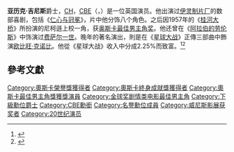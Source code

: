 {{noteTA
|T=zh-hans:亚历克·吉尼斯;zh-hk:阿力·肯尼斯;zh-tw:亞歷·堅尼斯;
|G1=Show
|G2=Movie
|G3=StarWars
|G4=PoliticiansUK
|G5=UK Places
|G6=People
|G7=Country
}}
{{Infobox entertainer
| name          = 亞歷·堅尼斯<br />Sir Alec Guinness
| image         = Sir Alec Guinness Allan Warren.jpg
| caption       = 
| birth_name     = Alec Guinness de Cuffe
| birth_date     = {{birth date|1914|4|2|df=y}}
| birth_place    = {{GBR}}[[伦敦|伦敦]][[帕丁顿|帕丁顿]]
| death_date     = {{death date and age|2000|8|5|1914|4|2|df=y}}
| death_place    = {{GBR}}[[西萨塞克斯郡|西萨塞克斯郡]][[米德赫斯特|米德赫斯特]]
| yearsactive   = 1934–1996
| occupation    = 演员
| type=男演员
| spouse        = {{marriage|Merula Salaman|1938|2000}}
| children      = [[马修·吉尼斯|马修·吉尼斯]]
| academyawards='''[[奥斯卡最佳男主角奖|最佳男主角奖]]'''<br>1957年 《[[桂河大桥|桂河大桥]]》 <br> '''[[奧斯卡榮譽獎|奧斯卡榮譽獎]]'''<br>1980年 For advancing the art of screen acting through a host of memorable and distinguished performances 
| baftaawards='''最佳男主角'''<br>1957年 《[[桂河大桥|桂河大桥]]》 <br> '''最佳電視男主角'''<br>1979年 《Tinker Tailor Soldier Spy》<br>1982年 《Smiley's People》 <br> '''學院院士獎'''<br>1988年 
| goldenglobeawards='''[[金球獎最佳戲劇類電影男主角|最佳戲劇類電影男主角]]'''<br>1957年 《[[桂河大桥|桂河大桥]]》
| tonyawards='''最佳戲劇類男主角'''<br>1964年 《Dylan》
| awards='''[[土星獎|土星獎]]最佳男配角'''<br>1977年 《[[星球大战|星球大战]]》 <br> '''[[柏林影展|柏林影展]]榮譽金熊獎'''<br>1988年 <br> '''[[威尼斯影展|威尼斯影展]]最佳男演員'''<br>1958年 《The Horse's Mouth》
}}
'''亚历克·吉尼斯'''爵士，[[名譽勳位|CH]]，[[CBE|CBE]]（{{lang|en|Sir '''Alec Guinness'''}}，{{bd|1914年|4月2日|2000年|8月5日}}）是一位英国演员。他出演过[[伊灵制片厂|伊灵制片厂]]的数部喜剧，包括《[[仁心与冠冕|仁心与冠冕]]》，片中他分饰八个角色。之后因1957年的《[[桂河大桥|桂河大桥]]》所扮演的尼柯遜上校一角，获[[奥斯卡最佳男主角奖|奥斯卡最佳男主角奖]]。他还曾在《[[阿拉伯的劳伦斯_(电影)|阿拉伯的劳伦斯]]》中饰演过[[费萨尔一世_(伊拉克)|费萨尔一世]]。晚年的著名演出，則是在《[[星球大战|星球大战]]》正傳三部曲中飾演[[欧比旺·克诺比|欧比旺·克诺比]]。他從《星球大战》收入中分成2.25%而致富。<ref>{{Cite web|url=http://news.bbc.co.uk/2/hi/6679425.stm|title=30 pieces of trivia about Star Wars|date=2007年5月23日|via=[[BBC|BBC]]|access-date=2021年10月18日|archive-date=2014年5月12日|archive-url=https://web.archive.org/web/20140512215759/http://news.bbc.co.uk/2/hi/6679425.stm}}</ref><ref>{{Cite web|url=https://www.cinemablend.com/new/How-Star-Wars-Producers-Screwed-Alec-Guinness-Out-Millions-67483.html|title=How Star Wars Producers Screwed Alec Guinness Out Of Millions|first=Gregory|last=Wakeman|date=2014年10月1日|website=CINEMABLEND|access-date=2021年10月18日|archive-date=2021年10月18日|archive-url=https://web.archive.org/web/20211018130343/https://www.cinemablend.com/new/How-Star-Wars-Producers-Screwed-Alec-Guinness-Out-Millions-67483.html}}</ref>

==參考文獻==
{{reflist}}

{{奧斯卡最佳男主角獎}}
{{英国电影协会会士}}
{{金球獎最佳戲劇類電影男主角}}
{{威尼斯影展最佳男演員獎}}
{{紐約影評人協會獎最佳男主角}}
{{歐洲電影學院終身成就獎}}
{{英国电影学院奖终身成就奖}}
{{土星奖最佳电影男配角}}
{{DEFAULTSORT:Guinness, Sir Alec}}
[[Category:奧斯卡榮譽獎獲得者|Category:奧斯卡榮譽獎獲得者]]
[[Category:奧斯卡終身成就獎獲得者|Category:奧斯卡終身成就獎獲得者]]
[[Category:奧斯卡最佳男主角獎獲獎演員|Category:奧斯卡最佳男主角獎獲獎演員]]
[[Category:金球奖剧情类电影最佳男主角|Category:金球奖剧情类电影最佳男主角]]
[[Category:下級勳位爵士|Category:下級勳位爵士]]
[[Category:CBE勳銜|Category:CBE勳銜]]
[[Category:名譽勳位成員|Category:名譽勳位成員]]
[[Category:威尼斯影展获奖者|Category:威尼斯影展获奖者]]
[[Category:20世纪演员|Category:20世纪演员]]